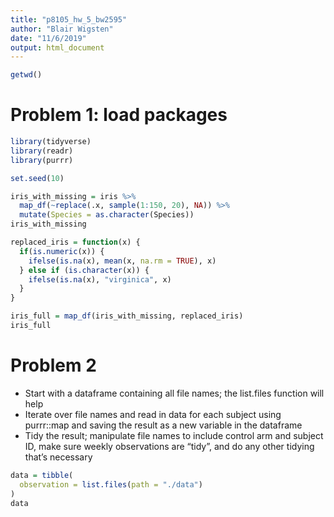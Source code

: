 ```yaml
---
title: "p8105_hw_5_bw2595"
author: "Blair Wigsten"
date: "11/6/2019"
output: html_document
---
```


```r
getwd()
```

# Problem 1: load packages 

```r
library(tidyverse)
library(readr)
library(purrr)

set.seed(10)

iris_with_missing = iris %>% 
  map_df(~replace(.x, sample(1:150, 20), NA)) %>%
  mutate(Species = as.character(Species))
iris_with_missing
```

```r
replaced_iris = function(x) {
  if(is.numeric(x)) {
    ifelse(is.na(x), mean(x, na.rm = TRUE), x)
  } else if (is.character(x)) {
    ifelse(is.na(x), "virginica", x)
  }
}

iris_full = map_df(iris_with_missing, replaced_iris)
iris_full
```



# Problem 2

* Start with a dataframe containing all file names; the list.files function will help
* Iterate over file names and read in data for each subject using purrr::map and saving the result as a new variable in the dataframe
* Tidy the result; manipulate file names to include control arm and subject ID, make sure weekly observations are “tidy”, and do any other tidying that’s necessary

```r
data = tibble(
  observation = list.files(path = "./data")
)
data
```



